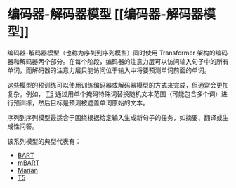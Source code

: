 # 编码器-解码器模型 [[编码器-解码器模型]]

<CourseFloatingBanner
    chapter={1}
    classNames="absolute z-10 right-0 top-0"
/>

<Youtube id="0_4KEb08xrE" />

编码器-解码器模型（也称为序列到序列模型）同时使用 Transformer 架构的编码器和解码器两个部分。在每个阶段，编码器的注意力层可以访问输入句子中的所有单词，而解码器的注意力层只能访问位于输入中将要预测单词前面的单词。

这些模型的预训练可以使用训练编码器或解码器模型的方式来完成，但通常会更加复杂。例如， [T5](https://huggingface.co/t5-base) 通过用单个掩码特殊词替换随机文本范围（可能包含多个词）进行预训练，然后目标是预测被遮盖单词原始的文本。

序列到序列模型最适合于围绕根据给定输入生成新句子的任务，如摘要、翻译或生成性问答。

该系列模型的典型代表有：

- [BART](https://huggingface.co/transformers/model_doc/bart.html) 
- [mBART](https://huggingface.co/transformers/model_doc/mbart.html) 
- [Marian](https://huggingface.co/transformers/model_doc/marian.html) 
- [T5](https://huggingface.co/transformers/model_doc/t5.html) 
